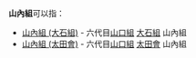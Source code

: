 '''山內組'''可以指：
*[[山內組_(大石組)|山內組 (大石組)]] - 六代目[[山口組|山口組]] [[大石組|大石組]] 山內組
*[[山內組_(太田會)|山內組 (太田會)]] - 六代目[[山口組|山口組]] [[太田會|太田會]] 山內組
{{disambig|Cat=組織機構消歧義}}